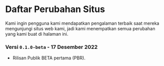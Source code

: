 # Daftar Perubahan Situs
Kami ingin pengguna kami mendapatkan pengalaman terbaik saat mereka mengunjungi situs web kami, jadi kami menempatkan semua perubahan yang kami buat di halaman ini.

### Versi `0.1.0-beta` - 17 Desember 2022
- Rilisan Publik BETA pertama (PBR).